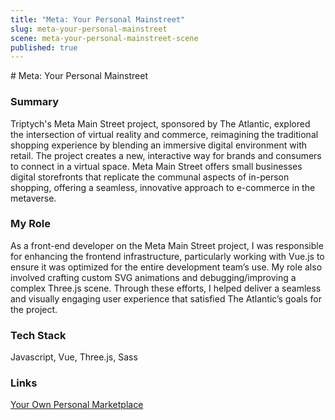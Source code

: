 ```yaml
---
title: "Meta: Your Personal Mainstreet"
slug: meta-your-personal-mainstreet
scene: meta-your-personal-mainstreet-scene
published: true
---
```


<div className="relative size-full pt-header">
<div className="flex flex-col size-full justify-center">
<Container className="prose">
# Meta: Your Personal Mainstreet

### Summary

Triptych's Meta Main Street project, sponsored by The Atlantic, explored the intersection of virtual reality and commerce, reimagining the traditional shopping experience by blending an immersive digital environment with retail. The project creates a new, interactive way for brands and consumers to connect in a virtual space. Meta Main Street offers small businesses digital storefronts that replicate the communal aspects of in-person shopping, offering a seamless, innovative approach to e-commerce in the metaverse.

### My Role

As a front-end developer on the Meta Main Street project, I was responsible for enhancing the frontend infrastructure, particularly working with Vue.js to ensure it was optimized for the entire development team’s use. My role also involved crafting custom SVG animations and debugging/improving a complex Three.js scene. Through these efforts, I helped deliver a seamless and visually engaging user experience that satisfied The Atlantic’s goals for the project.

### Tech Stack

Javascript, Vue, Three.js, Sass

### Links

[Your Own Personal Marketplace](https://www.theatlantic.com/sponsored/facebook-spa-2021/your-own-personal-main-street/3694/)

</Container>
</div>
</div>

